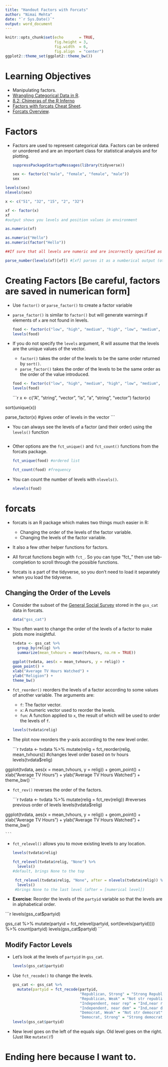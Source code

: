 ---
title: "Handout Factors with Forcats"
author: "Nimai Mehta"
date: "`r Sys.Date()`"
output: word_document
---


```{r setup, include=FALSE}
knitr::opts_chunk$set(echo       = TRUE, 
                      fig.height = 3, 
                      fig.width  = 6,
                      fig.align  = "center")
ggplot2::theme_set(ggplot2::theme_bw())
```

# Learning Objectives

- Manipulating factors.
- [Wrangling Categorical Data in R](https://doi.org/10.7287/peerj.preprints.3163v2).
- [8.2: Chimeras of the R Inferno](https://www.burns-stat.com/pages/Tutor/R_inferno.pdf)
- [Factors with forcats Cheat Sheet](https://github.com/rstudio/cheatsheets/blob/master/factors.pdf).
- [Forcats Overview](https://forcats.tidyverse.org/).

# Factors

- Factors are used to represent categorical data. Factors can be ordered or unordered and are an important class for statistical analysis and for plotting.

    ```{r}
    suppressPackageStartupMessages(library(tidyverse))
    
    ```
```{r}
sex <- factor(c("male", "female", "female", "male"))
sex
```

```{r}
levels(sex)
nlevels(sex)
```

```{r}
x <- c("51", "32", "15", "2", "32")

xf <- factor(x)
xf
#output shows you levels and position values in environment

as.numeric(xf)

as.numeric("Hello")
as.numeric(factor("Hello"))

##If sure that all levels are numeric and are incorrectly specified as factors, then do this to convert to numeric:

parse_number(levels(xf)[xf]) #[xf] parses it as a numberical output (otherwise just gives you a numerical output)
```

# Creating Factors [Be careful, factors are saved in numerican form]

- Use `factor()` or `parse_factor()` to create a factor variable 

- `parse_factor()`  is similar to `factor()` but will generate warnings if elements of `x` are not found in levels.

    ```{r}
  food <- factor(c("low", "high", "medium", "high", "low", "medium", "high"))
    levels(food)
    ```
    
- If you do not specify the `levels` argument, R will assume that the levels
  are the unique values of the vector.
    - `factor()` takes the order of the levels to be the same order returned 
      by `sort()`.
    - `parse_factor()` takes the order of the levels to be the same order
      as the order of the value introduced.
  
  
    ```{r}
  food <- factor(c("low", "high", "medium", "high", "low", "medium", "high"), levels = c("low","medium","high"), ordered = TRUE)
levels(food)
    ```
```{r}
x <- c("A", "string", "vector", "is", "a", "string", "vector")
factor(x)

sort(unique(x))

parse_factor(x) #gives order of levels in the vector
```

- You can always see the levels of a factor (and their order) using 
  the `levels()` function
  
    ```{r}
    
    ```

- Other options are the `fct_unique()` and `fct_count()` functions from the 
  forcats package.
  
    ```{r}
   fct_unique(food) #ordered list
  
  fct_count(food) #frequency
    ```
    
- You can count the number of levels with `nlevels()`.

    ```{r}
    nlevels(food)
    ```

# forcats

- forcats is an R package which makes two things much easier in R:
    - Changing the order of the levels of the factor variable.
    - Changing the levels of the factor variable.

- It also a few other helper functions for factors.

- All forcat functions begin with `fct_`. So you can type "fct_" then use 
  tab-completion to scroll through the possible functions.
  
- forcats is a part of the tidyverse, so you don't need to load it separately
  when you load the tidyverse.
    

## Changing the Order of the Levels

- Consider the subset of the 
  [General Social Survey](https://en.wikipedia.org/wiki/General_Social_Survey)
  stored in the `gss_cat` data in forcats.
  
    ```{r}
  data("gss_cat") 
  
    ```

- You often want to change the order of the levels of a factor to make 
  plots more insightful.
  
    ```{r}
 tvdata <- gss_cat %>% 
      group_by(relig) %>% 
      summarize(mean_tvhours = mean(tvhours, na.rm = TRUE))

  ggplot(tvdata, aes(x = mean_tvhours, y = relig)) +
    geom_point() +
    xlab("Average TV Hours Watched") +
    ylab("Religion") +
    theme_bw()
  
    
    ```
  
- `fct_reorder()` reorders the levels of a factor according to some values
  of another variable. The arguments are:
    - `f`: The factor vector.
    - `x`: A numeric vector used to reorder the levels.
    - `fun`: A function applied to `x`, the result of which will be used to
      order the levels of `f`.
    
    ```{r}
   levels(tvdata$relig)
    
    ```

- The plot now reorders the y-axis according to the new level order.

    ```{r}
tvdata <- tvdata %>% 
      mutate(relig = fct_reorder(relig, mean_tvhours)) 
    #changes level order based on tv hours
    levels(tvdata$relig)
    
ggplot(tvdata, aes(x = mean_tvhours, y = relig)) +
  geom_point() +
  xlab("Average TV Hours") +
  ylab("Average TV Hours Watched") +
  theme_bw()
    ```

- `fct_rev()` reverses the order of the factors.

    ```{r}
tvdata <- tvdata %>% 
      mutate(relig = fct_rev(relig)) 
    #reverses previous order of levels
    levels(tvdata$relig)
    
ggplot(tvdata, aes(x = mean_tvhours, y = relig)) +
  geom_point() +
  xlab("Average TV Hours") +
  ylab("Average TV Hours Watched") +
  theme_bw()
    
    ```
    
- `fct_relevel()` allows you to move existing levels to any location.

    ```{r}
  levels(tvdata$relig) 
    
    fct_relevel(tvdata$relig, "None") %>% 
      levels()
  #default, brings None to the top
    
     fct_relevel(tvdata$relig, "None", after = nlevels(tvdata$relig)) %>% 
      levels()
     #brings None to the last level (after = [numerical level])
    ```

- **Exercise**: Reorder the levels of the `partyid` variable so that the 
  levels are in alphabetical order.
  
```{r echo=TRUE}
    
levels(gss_cat$partyid)

gss_cat %>% 
      mutate(partyid = fct_relevel(partyid, sort(levels(partyid)))) %>% 
      count(partyid)
    levels(gss_cat$partyid)
    ```


## Modify Factor Levels


- Let's look at the levels of `partyid` in `gss_cat`.

    ```{r}
levels(gss_cat$partyid)
  
    ```
    
- Use `fct_recode()` to change the levels.

    ```{r}
 gss_cat <- gss_cat %>% 
      mutate(partyid = fct_recode(partyid, 
                                  "Republican, Strong" = "Strong Republican",
                                  "Republican, Weak" = "Not str republican",
                                  "Independent, near rep" = "Ind,near rep",
                                  "Independent, near dem" = "Ind,near dem",
                                  "Democrat, Weak" = "Not str democrat",
                                  "Democrat, Strong" = "Strong democrat"))
 levels(gss_cat$partyid)
    ```
  
- New level goes on the left of the equals sign. Old level goes on the right.
  (Just like `mutate()`!)

# Ending here because I want to.




  

